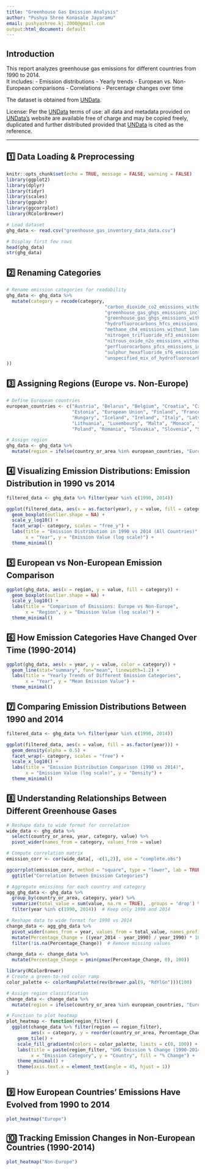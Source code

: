 ---
title: "Greenhouse Gas Emission Analysis"
author: "Pushya Shree Konasale Jayaramu"
email: pushyashree.kj.2000@gmail.com
output:html_document: default
---

## **Introduction**
This report analyzes greenhouse gas emissions for different countries from 1990 to 2014.  
It includes:
- Emission distributions
- Yearly trends
- European vs. Non-European comparisons
- Correlations
- Percentage changes over time  

The dataset is obtained from [UNData](http://data.un.org/Explorer.aspx).

License:
Per the [UNData](http://data.un.org/Explorer.aspx) terms of use: all data and metadata provided on [UNData's](http://data.un.org/Explorer.aspx) website are available free of charge and may be copied freely, duplicated and further distributed provided that [UNData](http://data.un.org/Explorer.aspx) is cited as the reference.

---

## **1️⃣ Data Loading & Preprocessing**
```{r setup, echo=TRUE, message=FALSE, warning=FALSE}
knitr::opts_chunk$set(echo = TRUE, message = FALSE, warning = FALSE)
library(ggplot2)
library(dplyr)
library(tidyr)
library(scales)
library(ggpubr)
library(ggcorrplot)
library(RColorBrewer)

# Load dataset
ghg_data <- read.csv("greenhouse_gas_inventory_data_data.csv")

# Display first few rows
head(ghg_data)
str(ghg_data)
```

## **2️⃣ Renaming Categories**
```{r, results="hide"}
# Rename emission categories for readability
ghg_data <- ghg_data %>%
  mutate(category = recode(category,
                                    "carbon_dioxide_co2_emissions_without_land_use_land_use_change_and_forestry_lulucf_in_kilotonne_co2_equivalent" = "CO2 (No LULUCF)",
                                    "greenhouse_gas_ghgs_emissions_including_indirect_co2_without_lulucf_in_kilotonne_co2_equivalent" = "GHG (Total, No LULUCF)",
                                    "greenhouse_gas_ghgs_emissions_without_land_use_land_use_change_and_forestry_lulucf_in_kilotonne_co2_equivalent" = "GHG (No LULUCF)",
                                    "hydrofluorocarbons_hfcs_emissions_in_kilotonne_co2_equivalent" = "HFCs",
                                    "methane_ch4_emissions_without_land_use_land_use_change_and_forestry_lulucf_in_kilotonne_co2_equivalent" = "CH4 (No LULUCF)",
                                    "nitrogen_trifluoride_nf3_emissions_in_kilotonne_co2_equivalent" = "NF3",
                                    "nitrous_oxide_n2o_emissions_without_land_use_land_use_change_and_forestry_lulucf_in_kilotonne_co2_equivalent" = "N2O (No LULUCF)",
                                    "perfluorocarbons_pfcs_emissions_in_kilotonne_co2_equivalent" = "PFCs",
                                    "sulphur_hexafluoride_sf6_emissions_in_kilotonne_co2_equivalent" = "SF6",
                                    "unspecified_mix_of_hydrofluorocarbons_hfcs_and_perfluorocarbons_pfcs_emissions_in_kilotonne_co2_equivalent" = "HFCs + PFCs (Mixed)"
))
```

## **3️⃣ Assigning Regions (Europe vs. Non-Europe)**
```{r, results="hide"}
# Define European countries
european_countries <- c("Austria", "Belarus", "Belgium", "Croatia", "Czech Republic", "Denmark",
                        "Estonia", "European Union", "Finland", "France", "Germany", "Greece",
                        "Hungary", "Iceland", "Ireland", "Italy", "Latvia", "Liechtenstein",
                        "Lithuania", "Luxembourg", "Malta", "Monaco", "Netherlands", "Norway",
                        "Poland", "Romania", "Slovakia", "Slovenia", "Spain", "Sweden", "Switzerland")

# Assign region
ghg_data <- ghg_data %>%
  mutate(region = ifelse(country_or_area %in% european_countries, "Europe", "Non-Europe"))
```

## **4️⃣ Visualizing Emission Distributions: Emission Distribution in 1990 vs 2014**
```{r, fig.width=10, fig.height=6}
filtered_data <- ghg_data %>% filter(year %in% c(1990, 2014))

ggplot(filtered_data, aes(x = as.factor(year), y = value, fill = category)) +
  geom_boxplot(outlier.shape = NA) + 
  scale_y_log10() +  
  facet_wrap(~ category, scales = "free_y") +
  labs(title = "Emission Distribution in 1990 vs 2014 (All Countries)",
       x = "Year", y = "Emission Value (log scale)") +
  theme_minimal()
```

## **5️⃣ European vs Non-European Emission Comparison**
```{r, fig.width=10, fig.height=6}
ggplot(ghg_data, aes(x = region, y = value, fill = category)) +
  geom_boxplot(outlier.shape = NA) +
  scale_y_log10() +  
  labs(title = "Comparison of Emissions: Europe vs Non-Europe",
       x = "Region", y = "Emission Value (log scale)") +
  theme_minimal()
```

## **6️⃣ How Emission Categories Have Changed Over Time (1990-2014)**
```{r, fig.width=10, fig.height=6}
ggplot(ghg_data, aes(x = year, y = value, color = category)) +
  geom_line(stat="summary", fun="mean", linewidth=1.2) + 
  labs(title = "Yearly Trends of Different Emission Categories",
       x = "Year", y = "Mean Emission Value") +
  theme_minimal()
```

## **7️⃣ Comparing Emission Distributions Between 1990 and 2014**
```{r, fig.width=10, fig.height=6}
filtered_data <- ghg_data %>% filter(year %in% c(1990, 2014))

ggplot(filtered_data, aes(x = value, fill = as.factor(year))) +
  geom_density(alpha = 0.5) +
  facet_wrap(~ category, scales = "free") +
  scale_x_log10() +
  labs(title = "Emission Distribution Comparison (1990 vs 2014)",
       x = "Emission Value (log scale)", y = "Density") +
  theme_minimal()
```

## **8️⃣ Understanding Relationships Between Different Greenhouse Gases**
```{r, fig.width=10, fig.height=6}
# Reshape data to wide format for correlation
wide_data <- ghg_data %>%
  select(country_or_area, year, category, value) %>%
  pivot_wider(names_from = category, values_from = value)

# Compute correlation matrix
emission_corr <- cor(wide_data[, -c(1,2)], use = "complete.obs")

ggcorrplot(emission_corr, method = "square", type = "lower", lab = TRUE, colors= c("#d8b365", "#f5f5f5", "#5ab4ac") ) +
  ggtitle("Correlation Between Emission Categories")

```


```{r}
# Aggregate emissions for each country and category
agg_ghg_data <- ghg_data %>%
  group_by(country_or_area, category, year) %>%
  summarize(total_value = sum(value, na.rm = TRUE), .groups = 'drop') %>%
  filter(year %in% c(1990, 2014))  # Keep only 1990 and 2014

# Reshape data to wide format for 1990 vs 2014
change_data <- agg_ghg_data %>%
  pivot_wider(names_from = year, values_from = total_value, names_prefix = "year_") %>%
  mutate(Percentage_Change = ((year_2014 - year_1990) / year_1990) * 100) %>%
  filter(!is.na(Percentage_Change))  # Remove missing values

change_data <- change_data %>%
  mutate(Percentage_Change = pmin(pmax(Percentage_Change, 0), 100))

library(RColorBrewer)
# Create a green-to-red color ramp
color_palette <- colorRampPalette(rev(brewer.pal(9, "RdYlGn")))(100)

# Assign region classification
change_data <- change_data %>%
  mutate(region = ifelse(country_or_area %in% european_countries, "Europe", "Non-Europe"))

# Function to plot heatmap
plot_heatmap <- function(region_filter) {
  ggplot(change_data %>% filter(region == region_filter),
         aes(x = category, y = reorder(country_or_area, Percentage_Change), fill = Percentage_Change)) +
    geom_tile() +
    scale_fill_gradientn(colors = color_palette, limits = c(0, 100)) + 
    labs(title = paste(region_filter, "GHG Emission % Change (1990-2014)"),
         x = "Emission Category", y = "Country", fill = "% Change") +
    theme_minimal() +
    theme(axis.text.x = element_text(angle = 45, hjust = 1))
}
```

## **9️⃣ How European Countries' Emissions Have Evolved from 1990 to 2014**
```{r, fig.width=10, fig.height=6}
plot_heatmap("Europe")
```

## **🔟 Tracking Emission Changes in Non-European Countries (1990-2014)**
```{r, fig.width=10, fig.height=6}
plot_heatmap("Non-Europe")
```

